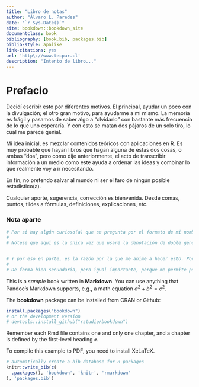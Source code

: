 ```yaml
--- 
title: "Libro de notas"
author: "Álvaro L. Paredes"
date: "`r Sys.Date()`"
site: bookdown::bookdown_site
documentclass: book
bibliography: [book.bib, packages.bib]
biblio-style: apalike
link-citations: yes
url: 'http\://www.tecpar.cl'
description: "Intento de libro..."
---
```


# Prefacio {-}

Decidí escribir esto por diferentes motivos. El principal, ayudar un poco con la divulgación; el otro gran motivo, para ayudarme a mí mismo. La memoria es frágil y pasamos de saber algo a "olvidarlo" con bastante más frecuencia de lo que uno esperaría. Y con esto se matan dos pájaros de un solo tiro, lo cual me parece genial.

Mi idea inicial, es mezclar contenidos teóricos con aplicaciones en R. Es muy probable que hayan libros que hagan alguna de estas dos cosas, o ambas "dos", pero como dije anteriormente, el acto de transcribir información a un medio como este ayuda a ordenar las ideas y combinar lo que realmente voy a ir necesitando.

En fin, no pretendo salvar al mundo ni ser el faro de ningún posible estadístico(a).

Cualquier aporte, sugerencia, corrección es bienvenida. Desde comas, puntos, tildes a fórmulas, definiciones, explicaciones, etc.

### Nota aparte {-}

```r
# Por si hay algún curioso(a) que se pregunta por el formato de mi nombre, he decidido colocar la inicial de mi apellido materno por delante de mi apellido paterno, en homenaje a mi santa madre, que a mi santo padre ya lo he homnejeado/deshonrado bastante. Lo de santos es a modo de joda, que no tienen nada de santos ninguno de los dos.
# 
# Nótese que aquí es la única vez que usaré la denotación de doble género para las palabras masculinas en plural (curioso(a) por ejemplo). Como dice la norma, el masculino se usa indistintamente para referirse a masculino/femenino en plural, nada de esas cosas de lenguaje inclusivo y todo eso. Que me da lo mismo si el que lee esto es un extraterrestre, hombre, mujer, homosexual, lesbiana, transgénero, amarillo, negro, blanco pantruca, enano, cojo, tuerto, manco, paralítico, etc.


# Y por eso en parte, es la razón por la que me animé a hacer esto. Porque quiero entender lo que estoy haciendo. Quiero entenderlo y manipularlo, inventarme mis cosas.
# 
# De forma bien secundaria, pero igual importante, porque me permite poner a prueba mi ortografía y redacción. Como no tengo corrector ortográfico en esto, estoy a la deriva y dependeo enteramente de mí (y de los años de de años de practica y de mi madre hinchando para que escriba bien).
```

This is a _sample_ book written in **Markdown**. You can use anything that Pandoc's Markdown supports, e.g., a math equation $a^2 + b^2 = c^2$.

The **bookdown** package can be installed from CRAN or Github:

```r
install.packages("bookdown")
# or the development version
# devtools::install_github("rstudio/bookdown")
```

Remember each Rmd file contains one and only one chapter, and a chapter is defined by the first-level heading `#`.

To compile this example to PDF, you need to install XeLaTeX.

```r
# automatically create a bib database for R packages
knitr::write_bib(c(
  .packages(), 'bookdown', 'knitr', 'rmarkdown'
), 'packages.bib')
```
